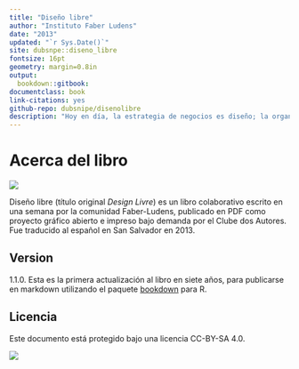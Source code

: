 ```yaml
--- 
title: "Diseño libre"
author: "Instituto Faber Ludens"
date: "2013"
updated: "`r Sys.Date()`"
site: dubsnpe::diseno_libre
fontsize: 16pt
geometry: margin=0.8in
output:
  bookdown::gitbook:
documentclass: book
link-citations: yes
github-repo: dubsnipe/disenolibre
description: "Hoy en día, la estrategia de negocios es diseño; la organización de información es diseño; la decoración de ambientes es diseño; cortar pelo es diseño… ¿será que todo se convertirá en diseño? El diseño libre no es un “tipo” más de diseño. El diseño libre es una actitud, una forma de concebir el diseño y buscar una visión abierta e inclusiva, que reconoce el diseño que todas las personas realizan. Al romper códigos, abriendo las cajas negras y uniendo la tecnología y el canibalismo, este libro es fundamental para comprender cómo el diseño está intimamente ligado con las discusiones sobre libertad, ética, política, cultura y pedagogía en la actualidad."
---
```


# Acerca del libro

![](img/SANY0016.jpg)

Diseño libre (título original *Design Livre*) es un libro colaborativo escrito en una semana por la comunidad Faber-Ludens, publicado en PDF como proyecto gráfico abierto e impreso bajo demanda por el Clube dos Autores. Fue traducido al español en San Salvador en 2013.

## Version
1.1.0. Esta es la primera actualización al libro en siete años, para publicarse en markdown utilizando el paquete [bookdown](https://www.bookdown.org/) para R.


## Licencia
Este documento está protegido bajo una licencia CC-BY-SA 4.0.

![](img/La Casa Tomada.png)
